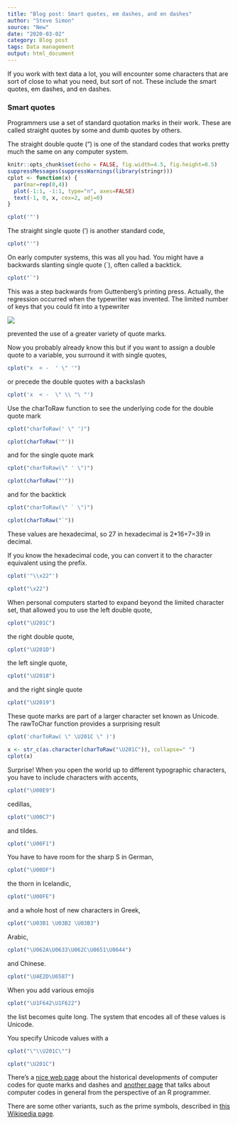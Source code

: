 ```yaml
---
title: "Blog post: Smart quotes, em dashes, and en dashes"
author: "Steve Simon"
source: "New"
date: "2020-03-02"
category: Blog post
tags: Data management
output: html_document
---
```


If you work with text data a lot, you will encounter some characters that are sort of close to what you need, but sort of not. These include the smart quotes, em dashes, and en dashes.

<!---More--->

### Smart quotes

Programmers use a set of standard quotation marks in their work. These are called straight quotes by some and dumb quotes by others.

The straight double quote (") is one of the standard codes that works pretty much the same on any computer system.

```r
knitr::opts_chunk$set(echo = FALSE, fig.width=4.5, fig.height=0.5)
suppressMessages(suppressWarnings(library(stringr)))
cplot <- function(x) {
  par(mar=rep(0,4))
  plot(-1:1, -1:1, type="n", axes=FALSE)
  text(-1, 0, x, cex=2, adj=0)
}
```


```r
cplot('"')
```

The straight single quote (') is another standard code,

```r
cplot("'")
```

On early computer systems, this was all you had. You might have a backwards slanting single quote (`), often called a backtick.

```r
cplot("`")
```

This was a step backwards from Guttenberg's printing press. Actually, the regression occurred when the typewriter was invented. The limited number of keys that you could fit into a typewriter

![](https://upload.wikimedia.org/wikipedia/commons/thumb/0/05/Underwoodfive.jpg/440px-Underwoodfive.jpg)

 prevented the use of a greater variety of quote marks.
 
 Now you probably already know this but if you want to assign a double quote to a variable, you surround it with single quotes,
 
```r
cplot("x  < -  ' \" '")
```

or precede the double quotes with a backslash

```r
cplot('x  < -  \" \\ "\ "')
```

Use the charToRaw function to see the underlying code for the double quote mark

```r
cplot("charToRaw(' \" ')")
```

```r
cplot(charToRaw('"'))
```

and for the single quote mark

```r
cplot("charToRaw(\" ' \")")
```

```r
cplot(charToRaw("'"))
```

and for the backtick

```r
cplot("charToRaw(\" ` \")")
```

```r
cplot(charToRaw("`"))
```

These values are hexadecimal, so 27 in hexadecimal is 2*16+7=39 in decimal.

If you know the hexadecimal code, you can convert it to the character equivalent using the \x prefix.

```r
cplot('"\\x22"')
```

```r
cplot("\x22")
```

When personal computers started to expand beyond the limited character set, that allowed you to use the left double quote,

```r
cplot("\U201C")
```

the right double quote,

```r
cplot("\U201D")
```

the left single quote,

```r
cplot("\U2018")
```

and the right single quote

```r
cplot("\U2019")
```

These quote marks are part of a larger character set known as Unicode. The rawToChar function provides a surprising result

```r
cplot('charToRaw( \" \U201C \" )')
```

```r
x <- str_c(as.character(charToRaw("\U201C")), collapse=" ")
cplot(x)
```

Surprise! When you open the world up to different typographic characters, you have to include characters with accents,

```r
cplot("\U00E9")
```

cedillas,

```r
cplot("\U00C7")
```

and tildes.

```r
cplot("\U00F1")
```

You have to have room for the sharp S in German,

```r
cplot("\U00DF")
```

the thorn in Icelandic,

```r
cplot("\U00FE")
```

and a whole host of new characters in Greek,

```r
cplot("\U03B1 \U03B2 \U03B3")
```

Arabic,

```r
cplot("\U062A\U0633\U062C\U0651\U0644")
```

and Chinese.

```r
cplot("\U4E2D\U6587")
```

When you add various emojis

```r
cplot("\U1F642\U1F622")
```

the list becomes quite long. The system that encodes all of these values is Unicode.

You specify Unicode values with a \U.

```r
cplot("\"\\U201C\"")
```

```r
cplot("\U201C")
```



There's a [nice web page](https://www.cl.cam.ac.uk/~mgk25/ucs/quotes.html) about the historical developments of computer codes for quote marks and dashes and [another page](https://cran.r-project.org/web/packages/utf8/vignettes/utf8.html) that talks about computer codes in general from the perspective of an R programmer.

There are some other variants, such as the prime symbols, described in [this Wikipedia page](https://en.wikipedia.org/wiki/Prime_(symbol)).
